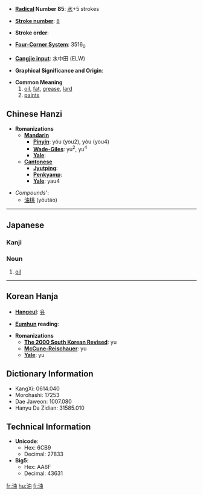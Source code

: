 * '''[[Wiktionary:Chinese radical index| Radical]] Number 85''': [[Wiktionary:Chinese radical index 水|水]]+5 strokes

* '''[[Wiktionary:Chinese total strokes index|Stroke number]]''': [[Wiktionary:Chinese total strokes index 8|8]]

* '''Stroke order''': 

* '''[[Wiktionary:Chinese four corner index|Four-Corner System]]''': 3516<sub>0</sub>

* '''[[Wiktionary:Chinese Cangjie index|Cangjie input]]''': 水中田 (ELW)

* '''Graphical Significance and Origin''': 

* '''Common Meaning'''
*# [[oil]], [[fat]], [[grease]], [[lard]]
*# [[paint]]s

== Chinese Hanzi ==

* '''Romanizations'''
** '''[[Mandarin]]'''
*** '''[[Pinyin]]''': yóu (you2), yòu (you4)
*** '''[[Wade-Giles]]''': yu<sup>2</sup>, yu<sup>4</sup>
*** '''[[Yale]]''': 
** '''[[Cantonese]]'''
*** '''[[Jyutping]]''':
*** '''[[Penkyamp]]''': 
*** '''[[Yale]]''': yau4

* ''Compounds''':
**[[油桃]] (yóutáo)

----

==Japanese==

===Kanji===
{{kanji
|[[ゆ]] ([[yu]]), [[ゆう]] ([[yū]])
|[[あぶら]] ([[abura]])}}

===Noun===
{{janoun|あぶら|abura}}

# [[oil]]

----

== Korean Hanja ==

* '''[[Hangeul]]''': [[유]]

* '''[[Eumhun]] reading''': 

* '''Romanizations'''
** '''[[The 2000 South Korean Revised Romanization|The 2000 South Korean Revised]]''': yu
** '''[[McCune-Reischauer]]''': yu
** '''[[Yale]]''': yu

== Dictionary Information ==

* KangXi: 0614.040
* Morohashi: 17253
* Dae Jaweon: 1007.080
* Hanyu Da Zidian: 31585.010

== Technical Information ==

* '''Unicode''':
** Hex: 6CB9
** Decimal: 27833
* '''Big5''':
** Hex: AA6F
** Decimal: 43631

[[fr:油]]
[[hu:油]]
[[fi:油]]